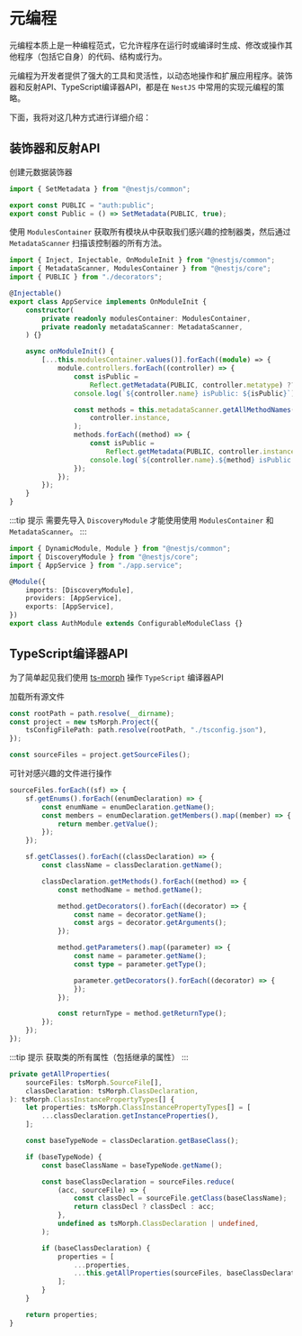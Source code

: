 # 元编程

元编程本质上是一种编程范式，它允许程序在运行时或编译时生成、修改或操作其他程序（包括它自身）的代码、结构或行为。

元编程为开发者提供了强大的工具和灵活性，以动态地操作和扩展应用程序。装饰器和反射API、TypeScript编译器API，都是在 ```NestJS``` 中常用的实现元编程的策略。

下面，我将对这几种方式进行详细介绍：


## 装饰器和反射API

创建元数据装饰器

```ts
import { SetMetadata } from "@nestjs/common";

export const PUBLIC = "auth:public";
export const Public = () => SetMetadata(PUBLIC, true);
```

使用 ``` ModulesContainer ``` 获取所有模块从中获取我们感兴趣的控制器类，然后通过 ```MetadataScanner``` 扫描该控制器的所有方法。

```ts
import { Inject, Injectable, OnModuleInit } from "@nestjs/common";
import { MetadataScanner, ModulesContainer } from "@nestjs/core";
import { PUBLIC } from "./decorators";

@Injectable()
export class AppService implements OnModuleInit {
	constructor(
		private readonly modulesContainer: ModulesContainer,
		private readonly metadataScanner: MetadataScanner,
	) {}

	async onModuleInit() {
		[...this.modulesContainer.values()].forEach((module) => {
			module.controllers.forEach((controller) => {
				const isPublic =
					Reflect.getMetadata(PUBLIC, controller.metatype) ?? false;
				console.log(`${controller.name} isPublic: ${isPublic}`);

				const methods = this.metadataScanner.getAllMethodNames(
					controller.instance,
				);
				methods.forEach((method) => {
					const isPublic =
						Reflect.getMetadata(PUBLIC, controller.instance[method]) ?? false;
					console.log(`${controller.name}.${method} isPublic: ${isPublic}`);
				});
			});
		});
	}
}
```

:::tip 提示
需要先导入 ```DiscoveryModule``` 才能使用使用 ``` ModulesContainer ``` 和 ```MetadataScanner```。
:::

```ts
import { DynamicModule, Module } from "@nestjs/common";
import { DiscoveryModule } from "@nestjs/core";
import { AppService } from "./app.service";

@Module({
	imports: [DiscoveryModule],
	providers: [AppService],
	exports: [AppService],
})
export class AuthModule extends ConfigurableModuleClass {}

```


## TypeScript编译器API

为了简单起见我们使用 [ts-morph](https://github.com/dsherret/ts-morph) 操作 ```TypeScript``` 编译器API

加载所有源文件

```ts
const rootPath = path.resolve(__dirname);
const project = new tsMorph.Project({
	tsConfigFilePath: path.resolve(rootPath, "./tsconfig.json"),
});

const sourceFiles = project.getSourceFiles();
```

可针对感兴趣的文件进行操作

```ts
sourceFiles.forEach((sf) => {
	sf.getEnums().forEach((enumDeclaration) => {
		const enumName = enumDeclaration.getName();
		const members = enumDeclaration.getMembers().map((member) => {
			return member.getValue();
		});
	});

	sf.getClasses().forEach((classDeclaration) => {
		const className = classDeclaration.getName();

		classDeclaration.getMethods().forEach((method) => {
			const methodName = method.getName();

			method.getDecorators().forEach((decorator) => {
				const name = decorator.getName();
				const args = decorator.getArguments();
			});

			method.getParameters().map((parameter) => {
				const name = parameter.getName();
				const type = parameter.getType();

				parameter.getDecorators().forEach((decorator) => {
				});	
			});

			const returnType = method.getReturnType();
		});
	});
});
```
:::tip 提示
获取类的所有属性（包括继承的属性）
:::

```ts
private getAllProperties(
	sourceFiles: tsMorph.SourceFile[],
	classDeclaration: tsMorph.ClassDeclaration,
): tsMorph.ClassInstancePropertyTypes[] {
	let properties: tsMorph.ClassInstancePropertyTypes[] = [
		...classDeclaration.getInstanceProperties(),
	];

	const baseTypeNode = classDeclaration.getBaseClass();

	if (baseTypeNode) {
		const baseClassName = baseTypeNode.getName();

		const baseClassDeclaration = sourceFiles.reduce(
			(acc, sourceFile) => {
				const classDecl = sourceFile.getClass(baseClassName);
				return classDecl ? classDecl : acc;
			},
			undefined as tsMorph.ClassDeclaration | undefined,
		);

		if (baseClassDeclaration) {
			properties = [
				...properties,
				...this.getAllProperties(sourceFiles, baseClassDeclaration),
			];
		}
	}

	return properties;
}
```